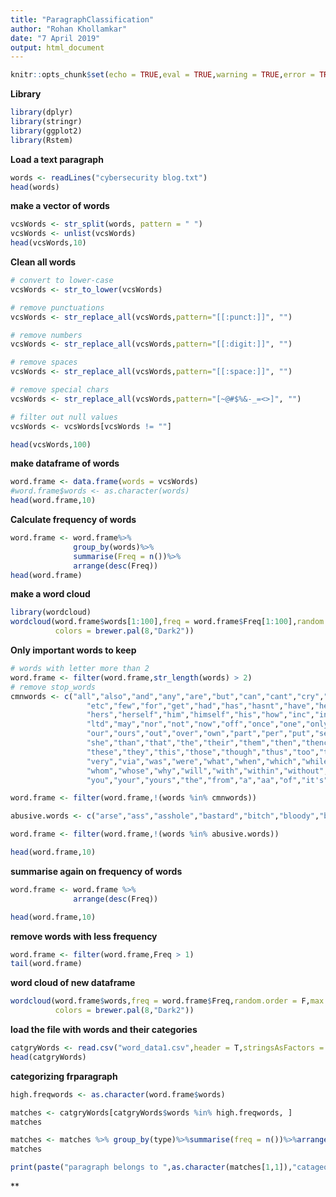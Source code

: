 ---
title: "ParagraphClassification"
author: "Rohan Khollamkar"
date: "7 April 2019"
output: html_document
---

```{r setup, include=FALSE}
knitr::opts_chunk$set(echo = TRUE,eval = TRUE,warning = TRUE,error = TRUE,message = TRUE,cache=FALSE, tidy=FALSE, fig.path='figures/')
```

**Library**   
```{r load_libs, echo=T}
library(dplyr)
library(stringr)
library(ggplot2)
library(Rstem)
```

**Load a text paragraph**
```{r text_data, echo=T}
words <- readLines("cybersecurity blog.txt")
head(words)
```

**make a vector of words**
```{r word_vectors, echo =T}
vcsWords <- str_split(words, pattern = " ")
vcsWords <- unlist(vcsWords)
head(vcsWords,10)
```

**Clean all words**
```{r clean_words, echo =T}
# convert to lower-case
vcsWords <- str_to_lower(vcsWords)

# remove punctuations
vcsWords <- str_replace_all(vcsWords,pattern="[[:punct:]]", "")

# remove numbers
vcsWords <- str_replace_all(vcsWords,pattern="[[:digit:]]", "")

# remove spaces
vcsWords <- str_replace_all(vcsWords,pattern="[[:space:]]", "")

# remove special chars
vcsWords <- str_replace_all(vcsWords,pattern="[~@#$%&-_=<>]", "")

# filter out null values
vcsWords <- vcsWords[vcsWords != ""]

head(vcsWords,100)

```

**make dataframe of words**
```{r word_data_frame, echo=T}
word.frame <- data.frame(words = vcsWords)
#word.frame$words <- as.character(words)
head(word.frame,10)
```

**Calculate frequency of words**
```{r word_frequency, echo =T}
word.frame <- word.frame%>% 
              group_by(words)%>% 
              summarise(Freq = n())%>%
              arrange(desc(Freq))
head(word.frame)
```

**make a word cloud**
```{r word_cloud,echo =T}
library(wordcloud)
wordcloud(word.frame$words[1:100],freq = word.frame$Freq[1:100],random.order = F,max.words = 100,
          colors = brewer.pal(8,"Dark2"))
```

**Only important words to keep**
```{r important_words,echo =T}
# words with letter more than 2
word.frame <- filter(word.frame,str_length(words) > 2)
# remove stop_words
cmnwords <- c("all","also","and","any","are","but","can","cant","cry","due",
                 "etc","few","for","get","had","has","hasnt","have","her","here",
                 "hers","herself","him","himself","his","how","inc","into","its",
                 "ltd","may","nor","not","now","off","once","one","only","onto",
                 "our","ours","out","over","own","part","per","put","see","seem",
                 "she","than","that","the","their","them","then","thence","there",
                 "these","they","this","those","though","thus","too","top","upon",
                 "very","via","was","were","what","when","which","while","who","whoever",
                 "whom","whose","why","will","with","within","without","would","yet",
                 "you","your","yours","the","from","a","aa","of","it's","it","is","was","were")

word.frame <- filter(word.frame,!(words %in% cmnwords))

abusive.words <- c("arse","ass","asshole","bastard","bitch","bloody","bollocks","child-fucker","cunt","damn","fuck","goddamn","godsdamn","hell","motherfucker","shit","shitass","whore")

word.frame <- filter(word.frame,!(words %in% abusive.words))

head(word.frame,10)

```

**summarise again on frequency of words**
```{r word_frame,echo =T}
word.frame <- word.frame %>%
              arrange(desc(Freq))

head(word.frame,10)
```

**remove words with less frequency**
```{r sparse_words,echo=T}
word.frame <- filter(word.frame,Freq > 1)
tail(word.frame)
```

**word cloud of new dataframe**
```{r new_word_cloud, echo=T}
wordcloud(word.frame$words,freq = word.frame$Freq,random.order = F,max.words = 100,
          colors = brewer.pal(8,"Dark2"))
```



**load the file with words and their categories**
```{r csv_file,echo=T}
catgryWords <- read.csv("word_data1.csv",header = T,stringsAsFactors = F)
head(catgryWords)
```

**categorizing frparagraph**
```{r categorizing _para,echo=T}
high.freqwords <- as.character(word.frame$words)

matches <- catgryWords[catgryWords$words %in% high.freqwords, ]
matches

matches <- matches %>% group_by(type)%>%summarise(freq = n())%>%arrange(desc(freq))
matches

print(paste("paragraph belongs to ",as.character(matches[1,1]),"catageory"))
```
**



























